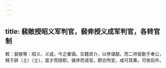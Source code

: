 ```yaml
---
---
---
```

title: 裴敞授昭义军判官，裴侔授义成军判官，各转官制
---



敕：裴敞等：昭义、义成，今之重镇。实籍宾介，以参谋猷。而二帅皆勤于奉公，精于辟（土）〔士〕，度才而授职，循序而请官。颇合所宜，咸可其奏。可依前件。